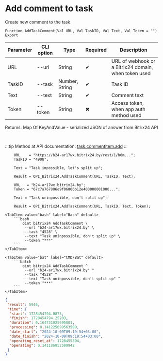 ﻿---
sidebar_position: 3
---


# Add comment to task
 Create new comment to the task



`Function AddTaskComment(Val URL, Val TaskID, Val Text, Val Token = "") Export`

  | Parameter | CLI option | Type | Required | Description |
  |-|-|-|-|-|
  | URL | --url | String | &#x2714; | URL of webhook or a Bitrix24 domain, when token used |
  | TaskID | --task | Number, String | &#x2714; | Task ID |
  | Text | --text | String | &#x2714; | Comment text |
  | Token | --token | String | &#x2716; | Access token, when app auth method used |

  
  Returns:  Map Of KeyAndValue - serialized JSON of answer from Bitrix24 API

<br/>

:::tip
Method at API documentation: [task.commentitem.add](https://dev.1c-bitrix.ru/rest_help/tasks/task/commentitem/add.php)
:::
<br/>



```bsl title="1C:Enterprise/OneScript code example"
    URL    = "https://b24-ar17wx.bitrix24.by/rest/1/h0m...";
    TaskID = "4908";

    Text = "Task impossible, let's split up";

    Result = OPI_Bitrix24.AddTaskComment(URL, TaskID, Text);

    URL   = "b24-ar17wx.bitrix24.by";
    Token = "67c7a767006e9f06006b12e400000001000...";

    Text = "Task uninpossible, don't split up";

    Result = OPI_Bitrix24.AddTaskComment(URL, TaskID, Text, Token);
```
 

 <Tabs>
  
    <TabItem value="bash" label="Bash" default>
        ```bash
            oint bitrix24 AddTaskComment \
             --url "b24-ar17wx.bitrix24.by" \
             --task "4528" \
             --text "Task uninpossible, don't split up" \
             --token "***"
        ```
    </TabItem>
  
    <TabItem value="bat" label="CMD/Bat" default>
        ```batch
            oint bitrix24 AddTaskComment ^
             --url "b24-ar17wx.bitrix24.by" ^
             --task "4528" ^
             --text "Task uninpossible, don't split up" ^
             --token "***"
        ```
    </TabItem>
</Tabs>


```json title="Result"
{
 "result": 5946,
 "time": {
  "start": 1728454794.0873,
  "finish": 1728454794.25203,
  "duration": 0.164731025695801,
  "processing": 0.141225099563599,
  "date_start": "2024-10-09T09:19:54+03:00",
  "date_finish": "2024-10-09T09:19:54+03:00",
  "operating_reset_at": 1728455394,
  "operating": 0.141186952590942
 }
}
```
